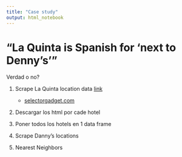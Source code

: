 ```yaml
---
title: "Case study"
output: html_notebook
---
```


# "La Quinta is Spanish for 'next to Denny's'"

Verdad o no?

1. Scrape La Quinta location data [link](http://www.lq.com/en/findandbook/hotel-listings.html)

    - [selectorgadget.com](selectorgadget.com)
  
1. Descargar los html por cade hotel
1. Poner todos los hotels en 1 data frame
1. Scrape Danny's locations
1. Nearest Neighbors
